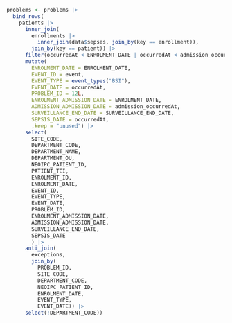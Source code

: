 ```r

problems <- problems |>
  bind_rows(
    patients |>
      inner_join(
        enrollments |>
          inner_join(data$sepses, join_by(key == enrollment)),
        join_by(key == patient)) |>
      filter(occurredAt < ENROLMENT_DATE | occurredAt < admission_occurredAt | occurredAt > SURVEILLANCE_END_DATE) |>
      mutate(
        ENROLMENT_DATE = ENROLMENT_DATE,
        EVENT_ID = event,
        EVENT_TYPE = event_types("BSI"),
        EVENT_DATE = occurredAt,
        PROBLEM_ID = 12L,
        ENROLMENT_ADMISSION_DATE = ENROLMENT_DATE,
        ADMISSION_ADMISSION_DATE = admission_occurredAt,
        SURVEILLANCE_END_DATE = SURVEILLANCE_END_DATE,
        SEPSIS_DATE = occurredAt,
        .keep = "unused") |>
      select(
        SITE_CODE,
        DEPARTMENT_CODE,
        DEPARTMENT_NAME,
        DEPARTMENT_OU,
        NEOIPC_PATIENT_ID,
        PATIENT_TEI,
        ENROLMENT_ID,
        ENROLMENT_DATE,
        EVENT_ID,
        EVENT_TYPE,
        EVENT_DATE,
        PROBLEM_ID,
        ENROLMENT_ADMISSION_DATE,
        ADMISSION_ADMISSION_DATE,
        SURVEILLANCE_END_DATE,
        SEPSIS_DATE
        ) |>
      anti_join(
        exceptions,
        join_by(
          PROBLEM_ID,
          SITE_CODE,
          DEPARTMENT_CODE,
          NEOIPC_PATIENT_ID,
          ENROLMENT_DATE,
          EVENT_TYPE,
          EVENT_DATE)) |>
      select(!DEPARTMENT_CODE))
```
